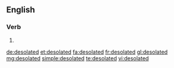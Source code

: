 ==English==

===Verb===
{{head|en|verb form}}

# {{en-past of|desolate}}

[[de:desolated]]
[[et:desolated]]
[[fa:desolated]]
[[fr:desolated]]
[[gl:desolated]]
[[mg:desolated]]
[[simple:desolated]]
[[te:desolated]]
[[vi:desolated]]
